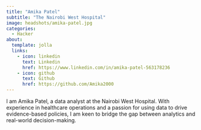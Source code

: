 ```yaml
---
title: "Amika Patel"
subtitle: "The Nairobi West Hospital"
image: headshots/amika-patel.jpg
categories:
  - Hacker
about:
  template: jolla
  links:
    - icon: linkedin
      text: Linkedin
      href: https://www.linkedin.com/in/amika-patel-563178236
    - icon: github
      text: Github
      href: https://github.com/Amika2000
---
```


I am Amika Patel, a data analyst at the Nairobi West Hospital. With experience in healthcare operations and a passion for using data to drive evidence-based policies, I am keen to bridge the gap between analytics and real-world decision-making.

